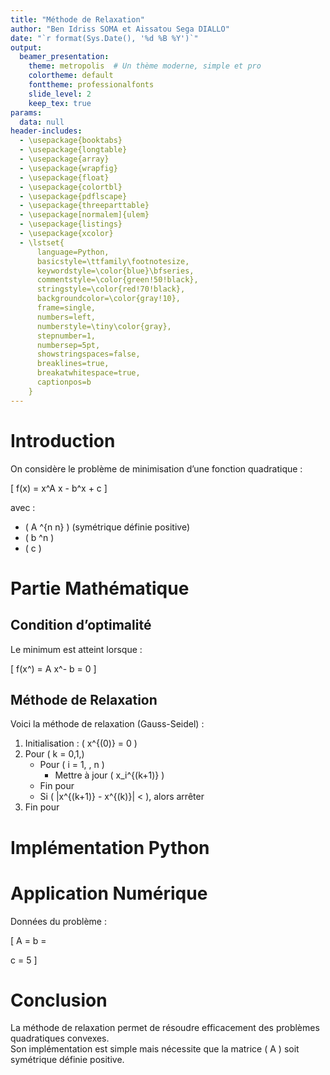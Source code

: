```yaml
---
title: "Méthode de Relaxation"
author: "Ben Idriss SOMA et Aissatou Sega DIALLO"
date: "`r format(Sys.Date(), '%d %B %Y')`"
output:
  beamer_presentation:
    theme: metropolis  # Un thème moderne, simple et pro
    colortheme: default
    fonttheme: professionalfonts
    slide_level: 2
    keep_tex: true
params:
  data: null
header-includes:
  - \usepackage{booktabs}
  - \usepackage{longtable}
  - \usepackage{array}
  - \usepackage{wrapfig}
  - \usepackage{float}
  - \usepackage{colortbl}
  - \usepackage{pdflscape}
  - \usepackage{threeparttable}
  - \usepackage[normalem]{ulem}
  - \usepackage{listings}
  - \usepackage{xcolor}
  - \lstset{
      language=Python, 
      basicstyle=\ttfamily\footnotesize, 
      keywordstyle=\color{blue}\bfseries,
      commentstyle=\color{green!50!black}, 
      stringstyle=\color{red!70!black}, 
      backgroundcolor=\color{gray!10},
      frame=single, 
      numbers=left, 
      numberstyle=\tiny\color{gray}, 
      stepnumber=1, 
      numbersep=5pt,
      showstringspaces=false, 
      breaklines=true, 
      breakatwhitespace=true, 
      captionpos=b
    }
---
```


# Introduction

On considère le problème de minimisation d'une fonction quadratique :

\[
f(x) = \frac{1}{2} x^\top A x - b^\top x + c
\]

avec :

- \( A \in \mathbb{R}^{n \times n} \) (symétrique définie positive)
- \( b \in \mathbb{R}^n \)
- \( c \in \mathbb{R} \)

# Partie Mathématique

## Condition d'optimalité

Le minimum est atteint lorsque :

\[
\nabla f(x^\ast) = A x^\ast - b = 0
\]

## Méthode de Relaxation

Voici la méthode de relaxation (Gauss-Seidel) :

1. Initialisation : \( x^{(0)} = 0 \)
2. Pour \( k = 0,1,\ldots \)
    - Pour \( i = 1, \ldots, n \)
        - Mettre à jour \( x_i^{(k+1)} \)
    - Fin pour
    - Si \( \|x^{(k+1)} - x^{(k)}\| < \epsilon \), alors arrêter
3. Fin pour

# Implémentation Python {.fragile}

\begin{lstlisting}[language=Python]
import numpy as np

def is_spd(A):
    """Vérifie si A est symétrique définie positive"""
    if not np.allclose(A, A.T):
        return False
    return np.all(np.linalg.eigvals(A) > 0)

def relaxation(A, b, max_iter=1000, tol=1e-6):
    """Implémentation de la méthode de relaxation"""
    n = len(b)
    x = np.zeros(n)
    for k in range(max_iter):
        x_old = x.copy()
        for i in range(n):
            x[i] = (b[i] - np.dot(A[i,:i], x[:i]) - np.dot(A[i,i+1:], x_old[i+1:])) / A[i,i]
        if np.linalg.norm(x - x_old) < tol:
            break
    return x
\end{lstlisting}

# Application Numérique {.fragile}

Données du problème :

\[
A = \begin{pmatrix}
4 & 1 \\
1 & 3
\end{pmatrix}
\quad
b = \begin{pmatrix}
1 \\
2
\end{pmatrix}
\quad
c = 5
\]

\begin{lstlisting}[language=Python]
A = np.array([[4, 1], [1, 3]])
b = np.array([1, 2])
x_star = relaxation(A, b)
\end{lstlisting}

# Conclusion

La méthode de relaxation permet de résoudre efficacement des problèmes quadratiques convexes.  
Son implémentation est simple mais nécessite que la matrice \( A \) soit symétrique définie positive.
